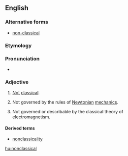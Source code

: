 ==English==
===Alternative forms===
*[[non-classical]]

===Etymology===

{{prefix|non|classical}}

===Pronunciation===

*{{IPA|nɑnˈklæsɪkəl}}

===Adjective===
{{en-adj}}
# [[not|Not]] [[classical]].
# {{physics}} Not governed by the rules of [[Newtonian]] [[mechanics]].
# {{electromagnetism}} Not governed or describable by the classical theory of electromagnetism.
====Derived terms====
*[[nonclassicality]]

[[hu:nonclassical]]